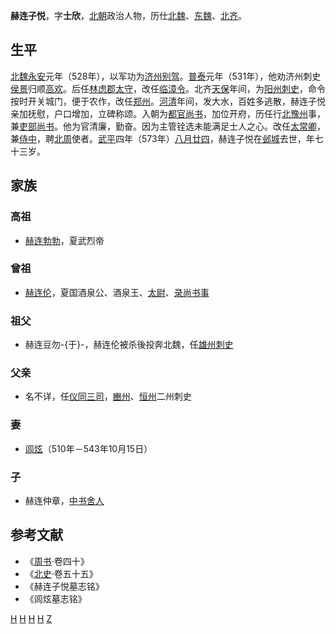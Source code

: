 '''赫连子悦'''{{BD|501年||573年|}}，字'''士欣'''，[[北朝|北朝]]政治人物，历仕[[北魏|北魏]]、[[东魏|东魏]]、[[北齐|北齐]]。
==生平==
[[北魏|北魏]][[永安|永安]]元年（528年），以军功为[[济州|济州]][[别驾|别驾]]。[[普泰|普泰]]元年（531年），他劝济州刺史[[侯景|侯景]]归顺[[高欢|高欢]]。后任[[林虑郡|林虑郡]][[太守|太守]]，改任[[临漳|临漳]][[令|令]]。北齐[[天保_(北齐)|天保]]年间，为[[阳州|阳州]][[刺史|刺史]]，命令按时开关城门，便于农作，改任[[郑州|郑州]]。[[河清|河清]]年间，发大水，百姓多逃散，赫连子悦亲加抚慰，户口增加，立碑称颂。入朝为[[都官尚书|都官尚书]]，加位开府，历任行[[北豫州|北豫州]]事，兼[[吏部尚书|吏部尚书]]。他为官清廉，勤奋。因为主管铨选未能满足士人之心。改任[[太常卿|太常卿]]，兼[[侍中|侍中]]，聘[[北周|北周]]使者。[[武平_(北齐)|武平]]四年（573年）[[八月廿四|八月廿四]]，赫连子悦在[[邺城|邺城]]去世，年七十三岁。

==家族==
===高祖===
*[[赫连勃勃|赫连勃勃]]，夏武烈帝
===曾祖===
*[[赫连伦|赫连伦]]，夏国酒泉公、酒泉王、[[太尉|太尉]]、[[录尚书事|录尚书事]]
===祖父===
*赫连豆勿-{于}-，赫连伦被杀後投奔北魏，任[[雄州|雄州]][[刺史|刺史]]

===父亲===
*名不详，任[[仪同三司|仪同三司]]，[[豳州|豳州]]、[[恒州|恒州]]二州刺史
===妻===
*[[闾炫|闾炫]]（510年－543年10月15日）
===子===
*赫连仲章，[[中书舍人|中书舍人]]

==参考文献==
*《[[周书|周书]]·卷四十》
*《[[北史|北史]]·卷五十五》
*《赫连子悦墓志铭》
*《闾炫墓志铭》

[[Category:北魏官员|H]]
[[Category:东魏官员|H]]
[[Category:北齐刺史|H]]
[[Category:北齐中央官员|H]]
[[Category:赫连姓|Z]]